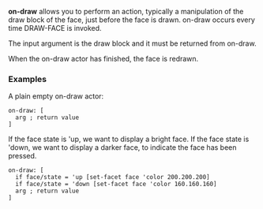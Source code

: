 '''on-draw''' allows you to perform an action, typically a manipulation of the draw block of the face, just before the face is drawn. on-draw occurs every time DRAW-FACE is invoked.

The input argument is the draw block and it must be returned from on-draw.

When the on-draw actor has finished, the face is redrawn.

===Examples===

A plain empty on-draw actor:

 on-draw: [
   arg ; return value
 ]

If the face state is 'up, we want to display a bright face. If the face state is 'down, we want to display a darker face, to indicate the face has been pressed.

 on-draw: [
   if face/state = 'up [set-facet face 'color 200.200.200]
   if face/state = 'down [set-facet face 'color 160.160.160]
   arg ; return value
 ]